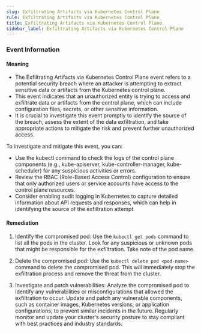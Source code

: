 ```yaml
--- 
slug: Exfiltrating Artifacts via Kubernetes Control Plane
rule: Exfiltrating Artifacts via Kubernetes Control Plane
title: Exfiltrating Artifacts via Kubernetes Control Plane
sidebar_label: Exfiltrating Artifacts via Kubernetes Control Plane
---
```

                   
### Event Information

#### Meaning

- The Exfiltrating Artifacts via Kubernetes Control Plane event refers to a potential security breach where an attacker is attempting to extract sensitive data or artifacts from the Kubernetes control plane.
- This event indicates that an unauthorized entity is trying to access and exfiltrate data or artifacts from the control plane, which can include configuration files, secrets, or other sensitive information.
- It is crucial to investigate this event promptly to identify the source of the breach, assess the extent of the data exfiltration, and take appropriate actions to mitigate the risk and prevent further unauthorized access.

To investigate and mitigate this event, you can:
- Use the kubectl command to check the logs of the control plane components (e.g., kube-apiserver, kube-controller-manager, kube-scheduler) for any suspicious activities or errors.
- Review the RBAC (Role-Based Access Control) configuration to ensure that only authorized users or service accounts have access to the control plane resources.
- Consider enabling audit logging in Kubernetes to capture detailed information about API requests and responses, which can help in identifying the source of the exfiltration attempt.

#### Remediation

1. Identify the compromised pod: Use the `kubectl get pods` command to list all the pods in the cluster. Look for any suspicious or unknown pods that might be responsible for the exfiltration. Take note of the pod name.

2. Delete the compromised pod: Use the `kubectl delete pod <pod-name>` command to delete the compromised pod. This will immediately stop the exfiltration process and remove the threat from the cluster.

3. Investigate and patch vulnerabilities: Analyze the compromised pod to identify any vulnerabilities or misconfigurations that allowed the exfiltration to occur. Update and patch any vulnerable components, such as container images, Kubernetes versions, or application configurations, to prevent similar incidents in the future. Regularly monitor and update your cluster's security posture to stay compliant with best practices and industry standards.


 
